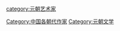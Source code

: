 {{Catnav|頁面分類|人物|職業|各职业中国人|中国作家}}
{{Catnav|頁面分類|人物|各國人物|各國作家|中国作家}}
{{Catnav|頁面分類|...|中国朝代|各朝代中国人|元朝人}}
{{Catnav|頁面分類|...|元明清|元朝|元朝人}}

{{中国古代文学家专题}}
[[Category:中国各朝代作家|Category:中国各朝代作家]]
[[category:元朝艺术家|category:元朝艺术家]]
[[Category:元朝文学|Category:元朝文学]]